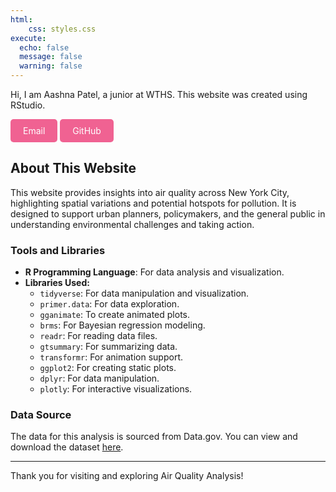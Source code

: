 ```yaml
---
html:
    css: styles.css
execute: 
  echo: false
  message: false
  warning: false
---
```

Hi, I am Aashna Patel, a junior at WTHS. This website was created using RStudio.


<div>
  <a href="mailto:aashnapatel2008@gmail.com" class="about-btn">
    Email
  </a>
  <a href="https://github.com/aashna-a-patel" class="about-btn">
    GitHub
  </a>
</div>

<style>
/* Custom styles for buttons */
.about-btn {
    background-color: #F06292;
    color: white;
    border: none;
    padding: 10px 20px;
    cursor: pointer;
    border-radius: 5px;
    transition: background-color 0.3s;
    text-decoration: none;
    display: inline-block;
}

.about-btn:hover {
    background-color: #eb547c;
    color: white;
}
</style>

## About This Website

This website provides insights into air quality across New York City, highlighting spatial variations and potential hotspots for pollution. It is designed to support urban planners, policymakers, and the general public in understanding environmental challenges and taking action.


### Tools and Libraries

- **R Programming Language**: For data analysis and visualization.
- **Libraries Used:**
  - `tidyverse`: For data manipulation and visualization.
  - `primer.data`: For data exploration.
  - `gganimate`: To create animated plots.
  - `brms`: For Bayesian regression modeling.
  - `readr`: For reading data files.
  - `gtsummary`: For summarizing data.
  - `transformr`: For animation support.
  - `ggplot2`: For creating static plots.
  - `dplyr`: For data manipulation.
  - `plotly`: For interactive visualizations.

### Data Source

The data for this analysis is sourced from Data.gov. You can view and download the dataset [here](https://catalog.data.gov/dataset/air-quality).

---

Thank you for visiting and exploring Air Quality Analysis!
